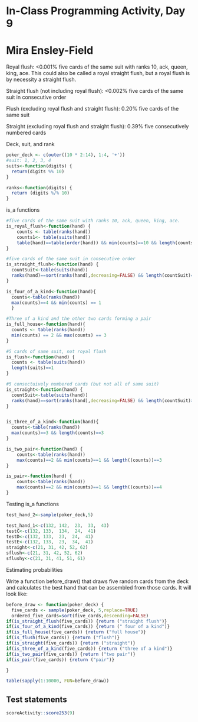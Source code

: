 # In-Class Programming Activity, Day 9

# Mira Ensley-Field

Royal flush: <0.001% five cards of the same suit with ranks 10, ack, queen, king, ace. This could also be called a royal straight flush, but a royal flush is by necessity a straight flush.

Straight flush (not including royal flush): <0.002% five cards of the same suit in consecutive order


Flush (excluding royal flush and straight flush): 0.20%
five cards of the same suit

Straight (excluding royal flush and straight flush): 0.39%
five consecutively numbered cards


Deck, suit, and rank
```r
poker_deck <- c(outer((10 * 2:14), 1:4, '+'))
#suit: 1, 2, 3, 4
suits<-function(digits) {
  return(digits %% 10)
}

ranks<-function(digits) {
  return (digits %/% 10)
}
```

is_a functions
```r
#five cards of the same suit with ranks 10, ack, queen, king, ace.
is_royal_flush<-function(hand) {
    counts <- table(ranks(hand)) 
    counts1<- table(suits(hand))
    table(hand)==table(order(hand)) && min(counts)==10 && length(counts1)==1
}

#five cards of the same suit in consecutive order
is_straight_flush<-function(hand) {
  countSuit<-table(suits(hand))
  ranks(hand)==sort(ranks(hand),decreasing=FALSE) && length(countSuit)==1
}

is_four_of_a_kind<-function(hand){
  counts<-table(ranks(hand))
  max(counts)==4 && min(counts) == 1
  }

#Three of a kind and the other two cards forming a pair
is_full_house<-function(hand){
  counts <- table(ranks(hand))
  min(counts) == 2 && max(counts) == 3
}

#5 cards of same suit, not royal flush
is_flush<-function(hand) {
  counts <- table(suits(hand))
  length(suits)==1
}

#5 consectuively numbered cards (but not all of same suit)
is_straight<-function(hand) {
  countSuit<-table(suits(hand))
  ranks(hand)==sort(ranks(hand),decreasing=FALSE) && length(countSuit)>=1
}


is_three_of_a_kind<-function(hand){
  counts<-table(ranks(hand))
  max(counts)==3 && length(counts)==3
}

is_two_pair<-function(hand) {
    counts<-table(ranks(hand))
    max(counts)==2 && min(counts)==1 && length((counts))==3
}

is_pair<-function(hand) {
    counts<-table(ranks(hand))
    max(counts)==2 && min(counts)==1 && length((counts))==4
}
```

Testing is_a functions
```r

test_hand_2<-sample(poker_deck,5)

test_hand_1<-c(132, 142,  23,  33,  43)
testC<-c(132, 133,  134,  24,  41)
testD<-c(132, 133,  23,  24,  41)
testE<-c(132, 133,  23,  34,  41)
straight<-c(21, 31, 42, 52, 62)
sflush<-c(21, 31, 42, 52, 62)
sflushy<-c(21, 31, 41, 51, 61)

```

Estimating probabilities

Write a function before_draw() that draws five random cards from the deck and calculates the best hand that can be assembled from those cards. It will look like:

```r

before_draw <- function(poker_deck) {
  five_cards <- sample(poker_deck, 5,replace=TRUE)
  ordered_five_cards=sort(five_cards,descending=FALSE)
if(is_straight_flush(five_cards)) {return ("straight flush")}
if(is_four_of_a_kind(five_cards)) {return (" four of a kind")}
if(is_full_house(five_cards)) {return ("full house")}
if(is_flush(five_cards)) {return ("flush")}
if(is_straight(five_cards)) {return ("straight")}
if(is_three_of_a_kind(five_cards)) {return ("three of a kind")}
if(is_two_pair(five_cards)) {return ("two pair")}
if(is_pair(five_cards)) {return ("pair")}

}

```


```r
table(sapply(1:10000, FUN=before_draw))
```



## Test statements

```r
scoreActivity::score253(9)
```